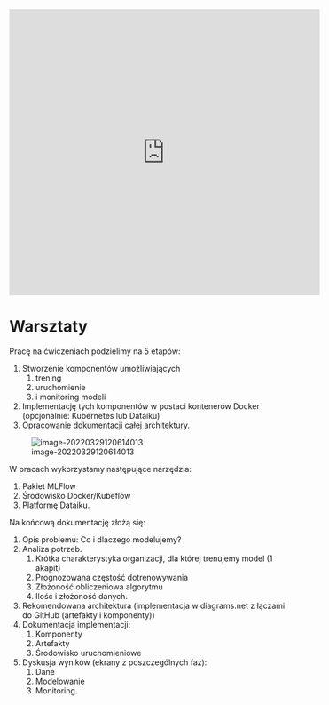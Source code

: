 <iframe width="560" height="515" src="https://www.youtube.com/embed/iyENO5Nu9LE" title="YouTube video player" frameborder="0" allow="accelerometer; autoplay; clipboard-write; encrypted-media; gyroscope; picture-in-picture" allowfullscreen></iframe>

# Warsztaty

Pracę na ćwiczeniach podzielimy na 5 etapów:

1. Stworzenie komponentów umożliwiających
   1. trening
   2. uruchomienie
   3. i monitoring modeli
2. Implementację tych komponentów w postaci kontenerów Docker (opcjonalnie: Kubernetes lub Dataiku)
3. Opracowanie dokumentacji całej architektury.

![image-20220329120614013](media/image-20220329120614013.png)



W pracach wykorzystamy następujące narzędzia:

1. Pakiet MLFlow
2. Środowisko Docker/Kubeflow
3. Platformę Dataiku.



Na końcową dokumentację złożą się:

1. Opis problemu: Co i dlaczego modelujemy?
2. Analiza potrzeb. 
   1. Krótka charakterystyka organizacji, dla której trenujemy model (1 akapit)
   2. Prognozowana częstość dotrenowywania
   3. Złożoność obliczeniowa algorytmu
   4. Ilość i złożoność danych.
3. Rekomendowana architektura (implementacja w diagrams.net z łączami do GitHub (artefakty i komponenty))
4. Dokumentacja implementacji:
   1. Komponenty
   2. Artefakty
   3. Środowisko uruchomieniowe
5. Dyskusja wyników (ekrany z poszczególnych faz):
   1. Dane
   2. Modelowanie
   3. Monitoring.